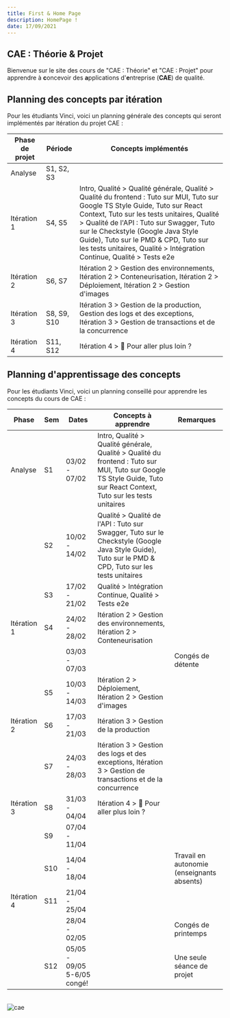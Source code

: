 ```yaml
---
title: First & Home Page
description: HomePage !
date: 17/09/2021
---
```

## CAE : Théorie & Projet

Bienvenue sur le site des cours de "CAE : Théorie" et "CAE : Projet" pour apprendre à **c**oncevoir des **a**pplications d'**e**ntreprise (**CAE**) de qualité.

## Planning des concepts par itération

Pour les étudiants Vinci, voici un planning générale des concepts qui seront implémentés par itération du projet CAE :

| Phase de projet      | Période      | Concepts implémentés                       |
|----------------------|------------|----------------------------------|
| Analyse       | S1, S2, S3 |         |
| Itération 1        | S4, S5 |  Intro,  Qualité > Qualité générale, Qualité > Qualité du frontend : Tuto sur MUI, Tuto sur Google TS Style Guide, Tuto sur React Context, Tuto sur les tests unitaires, Qualité > Qualité de l'API : Tuto sur Swagger, Tuto sur le Checkstyle (Google Java Style Guide), Tuto sur le PMD & CPD, Tuto sur les tests unitaires, Qualité > Intégration Continue, Qualité > Tests e2e |
| Itération 2            | S6, S7 | Itération 2 > Gestion des environnements, Itération 2 > Conteneurisation, Itération 2 > Déploiement, Itération 2 > Gestion d'images   |
| Itération 3 | S8, S9, S10 | Itération 3 > Gestion de la production, Gestion des logs et des exceptions, Itération 3 > Gestion de transactions et de la concurrence     |
| Itération 4              | S11, S12 |  Itération 4 > 🍬 Pour aller plus loin ?  |



## Planning d'apprentissage des concepts

Pour les étudiants Vinci, voici un planning conseillé pour apprendre les concepts du cours de CAE :

| Phase | Sem | Dates | Concepts à apprendre | Remarques |
|-------|-----|-------|----------------------|-----------|
| Analyse | S1 | 03/02 - 07/02 | Intro,  Qualité > Qualité générale, Qualité > Qualité du frontend : Tuto sur MUI, Tuto sur Google TS Style Guide, Tuto sur React Context, Tuto sur les tests unitaires |  |
|  | S2 | 10/02 - 14/02 | Qualité > Qualité de l'API : Tuto sur Swagger, Tuto sur le Checkstyle (Google Java Style Guide), Tuto sur le PMD & CPD, Tuto sur les tests unitaires |  |
|  | S3 | 17/02 - 21/02 | Qualité > Intégration Continue, Qualité > Tests e2e |  |
| Itération 1 | S4 | 24/02 - 28/02 | Itération 2 > Gestion des environnements, Itération 2 > Conteneurisation |  |
|  |  | 03/03 - 07/03 |  | Congés de détente |
|  | S5 | 10/03 - 14/03 | Itération 2 > Déploiement, Itération 2 > Gestion d'images |  |
| Itération 2 | S6 | 17/03 - 21/03 | Itération 3 > Gestion de la production |  |
|  | S7 | 24/03 - 28/03 | Itération 3 > Gestion des logs et des exceptions, Itération 3 > Gestion de transactions et de la concurrence |  |
| Itération 3 | S8 | 31/03 - 04/04 | Itération 4 > 🍬 Pour aller plus loin ?  |  |
|  | S9 | 07/04 - 11/04 |  |  |
|  | S10 | 14/04 - 18/04 |  | Travail en autonomie (enseignants absents)  |
| Itération 4 | S11 | 21/04 - 25/04 |  |  |
|  |  | 28/04 - 02/05 |  | Congés de printemps |
|  | S12 | 05/05 - 09/05 5-6/05 congé! |  | Une seule séance de projet |


<br/>

<Image src="/cae.png" alt="cae"  />






